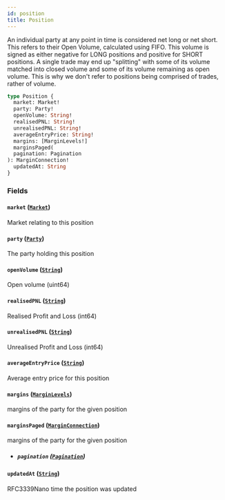 ```yaml
---
id: position
title: Position
---
```



An individual party at any point in time is considered net long or net short. This refers to their Open Volume,
calculated using FIFO. This volume is signed as either negative for LONG positions and positive for SHORT positions. A
single trade may end up "splitting" with some of its volume matched into closed volume and some of its volume
remaining as open volume. This is why we don't refer to positions being comprised of trades, rather of volume.

```graphql
type Position {
  market: Market!
  party: Party!
  openVolume: String!
  realisedPNL: String!
  unrealisedPNL: String!
  averageEntryPrice: String!
  margins: [MarginLevels!]
  marginsPaged(
  pagination: Pagination
): MarginConnection!
  updatedAt: String
}
```


### Fields

#### `market` ([`Market`](/docs/testnet/graphql/objects/market))

Market relating to this position


#### `party` ([`Party`](/docs/testnet/graphql/objects/party))

The party holding this position


#### `openVolume` ([`String`](/docs/testnet/graphql/scalars/string))

Open volume (uint64)


#### `realisedPNL` ([`String`](/docs/testnet/graphql/scalars/string))

Realised Profit and Loss (int64)


#### `unrealisedPNL` ([`String`](/docs/testnet/graphql/scalars/string))

Unrealised Profit and Loss (int64)


#### `averageEntryPrice` ([`String`](/docs/testnet/graphql/scalars/string))

Average entry price for this position


#### `margins` ([`MarginLevels`](/docs/testnet/graphql/objects/margin-levels))

margins of the party for the given position


#### `marginsPaged` ([`MarginConnection`](/docs/testnet/graphql/objects/margin-connection))

margins of the party for the given position
- ##### `pagination` ([`Pagination`](/docs/testnet/graphql/inputs/pagination))




#### `updatedAt` ([`String`](/docs/testnet/graphql/scalars/string))

RFC3339Nano time the position was updated




